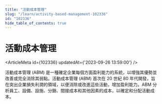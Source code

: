 ```yaml
---
title: "活動成本管理"
slug: "/learn/activity-based-management-102336"
id: "102336"
hide_table_of_contents: true
---
```



# 活動成本管理

<ArticleMeta id={102336} updatedAt={'2023-09-26 13:59:00'} />
<div className='border-solid border-b border-t-0 my-4 border-[var(--ifm-color-gray-300)]' />

活動成本管理 (ABM) 是一種確定企業每個方面盈利能力的系統，以增強其優勢並改善或完全消除其弱點。活動成本管理 (ABM) 首次在 20 世紀 80 年代開發，旨在突出企業損失利潤的領域，以便消除或改進這些活動，增加盈利能力。ABM 分析員工、設備、設施、分銷、間接成本和其他因素的成本，以確定和分配活動成本。
